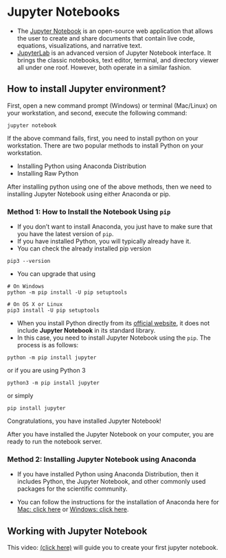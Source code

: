 # Jupyter Notebooks

<!--Jupyter Notebook Tutorial: Installation, Components and Magic Commands
https://blog.quantinsti.com/jupyter-notebook-tutorial-installation-components-magic-commands/?source=google&medium=cpc&campaign=dsa_other_topnations&gclid=CjwKCAjw_L6LBhBbEiwA4c46ui3I3LExNsT-8hio3gGLkVRXewJwHZO3EijzgRAkh29lx7uCg8P4hxoCGuAQAvD_BwE
-->

- The [Jupyter Notebook](https://jupyter.org/) is an open-source web application that allows the user to create and share documents that contain live code, equations, visualizations, and narrative text. 
- [JupyterLab](https://jupyter.org/) is an advanced version of Jupyter Notebook interface. It brings the classic notebooks, text editor, terminal, and directory viewer all under one roof. However, both operate in a similar fashion.

## How to install Jupyter environment?

First, open a new command prompt (Windows) or terminal (Mac/Linux) on your workstation, and second, execute the following command:

`jupyter notebook`

If the above command fails, first, you need to install python on your workstation. There are two popular methods to install Python on your workstation.

  - Installing Python using Anaconda Distribution 
  - Installing Raw Python
  
After installing python using one of the above methods, then we need to installing Jupyter Notebook using either  Anaconda or pip.
  
  
<!--Installing Jupyter Notebook 

https://www.datacamp.com/community/tutorials/installing-jupyter-notebook?utm_source=adwords_ppc&utm_campaignid=1455363063&utm_adgroupid=65083631748&utm_device=c&utm_keyword=&utm_matchtype=b&utm_network=g&utm_adpostion=&utm_creative=278443377086&utm_targetid=aud-392016246653:dsa-429603003980&utm_loc_interest_ms=&utm_loc_physical_ms=1009919&gclid=CjwKCAjw_L6LBhBbEiwA4c46upyVY8Onx3-i_vkRg6TZ9HMnYjfSIF6yQogXDTKaBPXGh81gaO8sGRoCN54QAvD_BwE-->

  
### Method 1:  How to Install the Notebook Using `pip`

- If you don't want to install Anaconda, you just have to make sure that you have the latest version of `pip`.
- If you have installed Python, you will typically already have it.
- You can check the already installed pip version

`pip3 --version`

- You can upgrade that using

```
# On Windows
python -m pip install -U pip setuptools

# On OS X or Linux
pip3 install -U pip setuptools
```

- When you install Python directly from its [official website](https://www.python.org/), it does not include **Jupyter Notebook** in its standard library.
- In this case, you need to install Jupyter Notebook using the `pip`. The process is as follows:

`python -m pip install jupyter`

or if you are using Python 3

`python3 -m pip install jupyter`

or simply

`pip install jupyter`

Congratulations, you have installed Jupyter Notebook!

After you have installed the Jupyter Notebook on your computer, you are ready to run the notebook server.


### Method 2: Installing Jupyter Notebook using Anaconda

- If you have installed Python using Anaconda Distribution, then it includes Python, the Jupyter Notebook, and other commonly used packages for the scientific community.

-  You can follow the instructions for the installation of Anaconda here for [Mac: click here](https://www.datacamp.com/community/tutorials/installing-anaconda-mac-os-x) or [Windows: click here](https://www.datacamp.com/community/tutorials/installing-anaconda-windows).

## Working with Jupyter Notebook

This video: [(click here)](https://www.youtube.com/watch?v=IKBMIThz78c) will guide you to create your first jupyter notebook.



<!--

`jupyter notebook`

<!--

[Click on this link](https://blog.quantinsti.com/jupyter-notebook-tutorial-installation-components-magic-commands/?source=google&medium=cpc&campaign=dsa_other_topnations&gclid=CjwKCAjw_L6LBhBbEiwA4c46ui3I3LExNsT-8hio3gGLkVRXewJwHZO3EijzgRAkh29lx7uCg8P4hxoCGuAQAvD_BwE). It will guide you to install python. 


- After installing python using one of the above methods, then we need to installing Jupyter Notebook using either  Anaconda or pip.

## How to run or open Jupyter Notebooks?

- After you have installed the Jupyter Notebook on your computer, you are ready to run the notebook server.

- Keep the terminal open as it is. It will then open the default web browser with the URL mentioned in the command prompt or terminal.

- When the notebook opens in your browser, you will see the Notebook Homepage

## Working with jupyter notebook

1. The Files tab lists the directories and files in the home folder, which usually is the home directory of the user logged in to the computer.
2. If you want to create a new folder, Go to 
  `New -- Folder`
  
3. Then create a jupyter notebook by 
   `New-- Python 3`
   
   
## Shutdown the Jupyter Notebook Local Server

- You can also close your terminal by typing the command `exit` and hitting `Enter`.

- You can also shutdown a Jupyter Notebook session by clicking in the Terminal window and clicking `Ctrl+c`. You will be asked to confirm that you want to Shutdown this notebook server (y/[n])?. Type y and hit Enter to confirm. Then, you can close the Terminal by typing the command exit and hitting Enter.

-->

